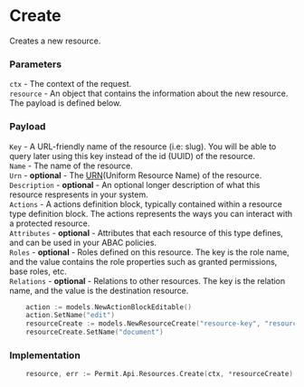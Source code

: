 # Create

Creates a new resource.

### Parameters
`ctx` -  The context of the request.<br/>
`resource` - An object that contains the information about the new resource. The payload is defined below.<br/>

### Payload

`Key` - A URL-friendly name of the resource (i.e: slug). You will be able to query later using this key instead of the id (UUID) of the resource.<br/>
`Name` - The name of the resource.<br/>
`Urn` - **optional** - The [URN](https://en.wikipedia.org/wiki/Uniform_Resource_Name)(Uniform Resource Name) of the resource.<br/>
`Description` - **optional** - An optional longer description of what this resource respresents in your system.<br/>
`Actions` - A actions definition block, typically contained within a resource type definition block. The actions represents the ways you can interact with a protected resource.<br/>
`Attributes` - **optional** - Attributes that each resource of this type defines, and can be used in your ABAC policies.<br/>
`Roles` - **optional** - Roles defined on this resource. The key is the role name, and the value contains the role properties such as granted permissions, base roles, etc.<br/>
`Relations` - **optional** - Relations to other resources. The key is the relation name, and the value is the destination resource.<br/>

```go
	action := models.NewActionBlockEditable()
	action.SetName("edit")
	resourceCreate := models.NewResourceCreate("resource-key", "resource-name", map[string]models.ActionBlockEditable{"edit": *action})
	resourceCreate.SetName("document")
```

### Implementation

```go
    resource, err := Permit.Api.Resources.Create(ctx, *resourceCreate)
```
